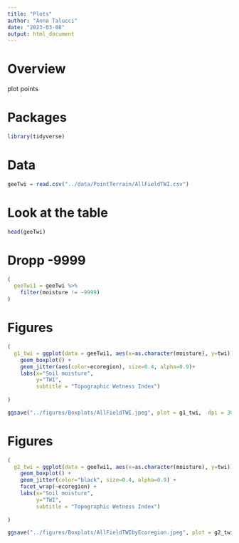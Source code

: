 ```yaml
---
title: "Plots"
author: "Anna Talucci"
date: "2023-03-08"
output: html_document
---
```


# Overview

plot points

# Packages 

```r
library(tidyverse)
```

# Data



```r
geeTwi = read.csv("../data/PointTerrain/AllFieldTWI.csv")
```

# Look at the table
```r
head(geeTwi)
```
# Dropp -9999
```r
(
  geeTwi1 = geeTwi %>%
    filter(moisture != -9999)
)
```

# Figures
```r
(
  g1_twi = ggplot(data = geeTwi1, aes(x=as.character(moisture), y=twi)) +
    geom_boxplot() +
    geom_jitter(aes(color=ecoregion), size=0.4, alpha=0.9)+
    labs(x="Soil moisture", 
         y="TWI",
         subtitle = "Topographic Wetness Index")
  
)
```

```r
ggsave("../figures/Boxplots/AllFieldTWI.jpeg", plot = g1_twi,  dpi = 300)
```

# Figures
```r
(
  g2_twi = ggplot(data = geeTwi1, aes(x=as.character(moisture), y=twi)) +
    geom_boxplot() +
    geom_jitter(color="black", size=0.4, alpha=0.9) +
    facet_wrap(~ecoregion) +
    labs(x="Soil moisture", 
         y="TWI",
         subtitle = "Topographic Wetness Index")
  
)
```

```r
ggsave("../figures/Boxplots/AllFieldTWIbyEcoregion.jpeg", plot = g2_twi,  dpi = 300)
```